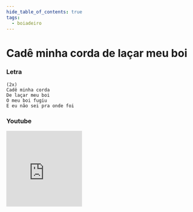 ```yaml
---
hide_table_of_contents: true
tags:
  - boiadeiro
---
```


# Cadê minha corda de laçar meu boi

### Letra

```text
(2x)
Cadê minha corda
De laçar meu boi
O meu boi fugiu
E eu não sei pra onde foi
```

### Youtube

<iframe
  width="200"
  height="200"
  src="https://www.youtube.com/embed/M_M-DmAJwoU"
  title="YouTube video player"
  frameborder="0"
  allow="accelerometer; autoplay; clipboard-write; encrypted-media; gyroscope; picture-in-picture; web-share"
  referrerpolicy="strict-origin-when-cross-origin"
  allowfullscreen
></iframe>
